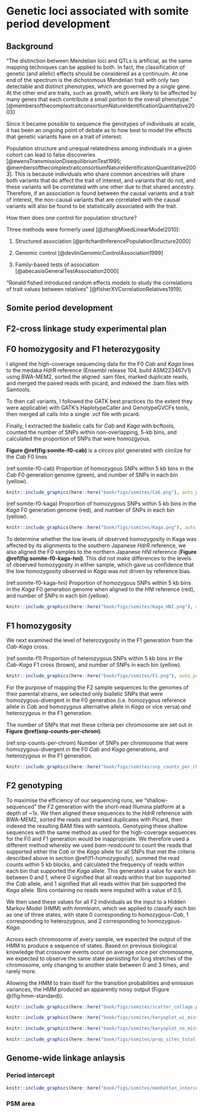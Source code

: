# Genetic loci associated with somite period development

## Background

"The distinction between Mendelian loci and QTLs is artificial, as the same mapping techniques can be applied to both. In fact, the classification of genetic (and allelic) effects should be considered as a continuum. At one end of the spectrum is the dichotomous Mendelian trait with only two detectable and distinct phenotypes, which are governed by a single gene. At the other end are traits, such as growth, which are likely to be affected by many genes that each contribute a small portion to the overall phenotype." [@membersofthecomplextraitconsortiumNatureIdentificationQuantitative2003]

Since it became possible to sequence the genotypes of individuals at scale, it has been an ongoing point of debate as to how best to model the effects that genetic variants have on a trait of interest.

Population structure and unequal relatedness among individuals in a given cohort can lead to false discoveries [@ewensTransmissionDisequilibriumTest1995; @membersofthecomplextraitconsortiumNatureIdentificationQuantitative2003]. This is because individuals who share common ancestries will share both variants that do affect the trait of interest, and variants that do not, and these variants will be correlated with one other due to that shared ancestry. Therefore, if an association is found between the causal variants and a trait of interest, the non-causal variants that are correlated with the causal variants will also be found to be statistically associated with the trait.

How then does one control for population structure? 

Three methods were formerly used [@zhangMixedLinearModel2010]: 

1. Structured association [@pritchardInferencePopulationStructure2000]

1. Genomic control [@devlinGenomicControlAssociation1999]

1. Family-based tests of association [@abecasisGeneralTestAssociation2000]

"Ronald fished introduced random effects models to study the correlations of trait values between relatives" [@fisherXVCorrelationRelatives1919].

## Somite period development



## F2-cross linkage study experimental plan



## F0 homozygosity and F1 heterozygosity

I aligned the high-coverage sequencing data for the F0 *Cab* and *Kaga* lines to the medaka *HdrR* reference (Ensembl release 104, build ASM223467v1) using BWA-MEM2, sorted the aligned .sam files, marked duplicate reads, and merged the paired reads with picard, and indexed the .bam files with Samtools. 

To then call variants, I followed the GATK best practices (to the extent they were applicable) with GATK's HaplotypeCaller and GenotypeGVCFs tools, then merged all calls into a single .vcf file with picard.

Finally, I extracted the biallelic calls for *Cab* and *Kaga* with bcftools, counted the number of SNPs within non-overlapping, 5-kb bins, and calculated the proportion of SNPs that were homozgyous. 

**Figure \@ref(fig:somite-f0-cab)** is a circos plot generated with circlize for the *Cab* F0 lines

(ref:somite-f0-cab) Proportion of homozygous SNPs within 5 kb bins in the *Cab* F0 generation genome (green), and number of SNPs in each bin (yellow).

```r
knitr::include_graphics(here::here("book/figs/somites/Cab.png"), auto_pdf = T)
```

(ref:somite-f0-kaga) Proportion of homozygous SNPs within 5 kb bins in the *Kaga* F0 generation genome (red), and number of SNPs in each bin (yellow).

```r
knitr::include_graphics(here::here("book/figs/somites/Kaga.png"), auto_pdf = T)
```

To determine whether the low levels of observed homozygosity in Kaga was affected by its alignments to the southern Japanese *HdrR* reference, we also aligned the F0 samples to the northern Japanese *HNI* reference (**Figure \@ref(fig:somite-f0-kaga-hni)**. This did not make differences to the levels of observed homozygosity in either sample, which gave us confidence that the low homozygosity observed in *Kaga* was not driven by reference bias. 

(ref:somite-f0-kaga-hni) Proportion of homozygous SNPs within 5 kb bins in the *Kaga* F0 generation genome when aligned to the *HNI* reference (red), and number of SNPs in each bin (yellow).

```r
knitr::include_graphics(here::here("book/figs/somites/Kaga_HNI.png"), auto_pdf = T)
```

## F1 homozygosity {#f1-homozygosity}

We next examined the level of heterozygosity in the F1 generation from the *Cab*-*Kaga* cross. 

(ref:somite-f1) Proportion of heterozygous SNPs within 5 kb bins in the *Cab*-*Kaga* F1 cross (brown), and number of SNPs in each bin (yellow).

```r
knitr::include_graphics(here::here("book/figs/somites/F1.png"), auto_pdf = T)
```

For the purpose of mapping the F2 sample sequences to the genomes of their parental strains, we selected only biallelic SNPs that were homozygous-divergent in the F0 generation (i.e. homozygous reference allele in *Cab* and homozygous alternative allele in *Kaga* or vice versa) *and* heterozygous in the F1 generation. 

The number of SNPs that met these criteria per chromosome are set out in **Figure \@ref(snp-counts-per-chrom)**. 

(ref:snp-counts-per-chrom) Number of SNPs per chromosome that were homozygous-divergent in the F0 *Cab* and *Kaga* generations, and heterozygous in the F1 generation.

```r
knitr::include_graphics(here::here("book/figs/somites/snp_counts_per_chrom.png"), auto_pdf = T)
```

## F2 genotyping

To maximise the efficiency of our sequencing runs, we "shallow-sequenced" the F2 generation with the short-read Illumina platform at a depth of ~1x. We then aligned these sequences to the *HdrR* reference with BWA-MEM2, sorted the reads and marked duplicates with Picard, then indexed the resulting BAM files with samtools. Genotyping these shallow sequences with the same method as used for the high-coverage sequences for the F0 and F1 generation would be inappropriate. We therefore used a different method whereby we used *bam-readcount* to count the reads that supported either the *Cab* or the *Kaga* allele for all SNPs that met the criteria described above in section \@ref(f1-homozygosity), summed the read counts within 5 kb blocks, and calculated the frequency of reads within each bin that supported the *Kaga* allele. This generated a value for each bin between 0 and 1, where 0 signified that all reads within that bin supported the *Cab* allele, and 1 signified that all reads within that bin supported the *Kaga* allele. Bins containing no reads were imputed with a value of 0.5. 

We then used these values for all F2 individuals as the input to a Hidden Markov Model (HMM) with *hmmlearn*, which we applied to classify each bin as one of three states, with state 0 corresponding to homozygous-*Cab*, 1 corresponding to heterozygous, and 2 corresponding to homozygous-*Kaga*. 

Across each chromosome of every sample, we expected  the output of the HMM to produce a sequence of states. Based on previous biological knowledge that crossover events occur on average once per chromosome, we expected to observe the same state persisting for long stretches of the chromosome, only changing to another state between 0 and 3 times, and rarely more. 

Allowing the HMM to train itself for the transition probabilities and emission variances, the HMM produced an apparently noisy output (Figure @\ref(fig:hmm-standard)). 

```r
knitr::include_graphics(here::here("book/figs/somites/scatter_collage.png"), auto_pdf = T)
```

```r
knitr::include_graphics(here::here("book/figs/somites/karyoplot_wi_missing.png"), auto_pdf = T)
```


```r
knitr::include_graphics(here::here("book/figs/somites/karyoplot_no_missing.png"), auto_pdf = T)
```


```r
knitr::include_graphics(here::here("book/figs/somites/prop_sites_total.png"), auto_pdf = T)
```

## Genome-wide linkage anlaysis

### Period intercept

```r
knitr::include_graphics(here::here("book/figs/somites/manhattan_intercept.png"), auto_pdf = T)
```

### PSM area

